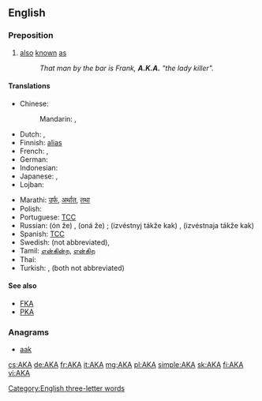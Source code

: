 {{also|aka|Aka|A.K.A.|åka|akā|āķa|a/k/a|Appendix:ISO 639-3 language codes}}
==English==

===Preposition===
{{en-prep}}

# [[also]] [[known]] [[as]]
#: ''That man by the bar is Frank, '''A.K.A.''' "the lady killer".''

====Translations====
{{trans-top|also known as}}
<!--Add ABBREVIATIONS here where these exist, rather than full forms-->
* Chinese:
*: Mandarin: {{t|cmn|別名|sc=Hani}}, {{t|cmn|别名|tr=biémíng|sc=Hani}}
* Dutch: {{t+|nl|oftewel}}, {{t+|nl|alias}}
* Finnish: [[alias]] <!-- no corresponding abbreviation -->
* French: {{t+|fr|alias}}, {{t+|fr|autrement dit}}
* German: {{t+|de|alias}}
* Indonesian: {{t-|id|juga dikenal sebagai}}
* Japanese: {{t|ja|またの名|tr=またのな, mata no na|sc=Jpan}}, {{t|ja|別名|tr=べつめい, betsumei, べつみょう, betsumyō|sc=Jpan}}
* Lojban: {{t-|jbo|no'u}}
{{trans-mid}}
* Marathi: [[उर्फ]], [[अर्थात]], [[तथा]]
* Polish: {{t-|pl|także znany jako|m}}
* Portuguese: [[TCC]] <!-- [[também conhecido como]], [[alias]] -->
* Russian: {{l/ru|он}} {{l/ru|же}} (ón že) {{m}}, {{l/ru|она}} {{l/ru|же}} (oná že) {{f}}; {{l/ru|известный}} {{l/ru|также}} {{l/ru|как}} (izvéstnyj tákže kak) {{m}}, {{l/ru|известный|известная}} {{l/ru|также}} {{l/ru|как}} (izvéstnaja tákže kak) {{f}}
* Spanish: [[TCC]] <!-- [[también conocido como]], [[alias]] -->
* Swedish: {{t+|sv|även}} {{t+|sv|känd}} {{t+|sv|som}} (not abbreviated), {{t+|sv|alias}}
* Tamil: [[என்கின்ற]], [[என்கிற]]
* Thai: {{t-|th|หรือที่รู้จักในชื่อ}}
* Turkish: {{t-|tr|diğer adıyla}}, {{t-|tr|nam-ı diğer}} (both not abbreviated)
{{trans-bottom}}

====See also====
* [[FKA]]
* [[PKA]]

===Anagrams===
* [[aak#English|aak]]

[[Category:English three-letter words]]

[[cs:AKA]]
[[de:AKA]]
[[fr:AKA]]
[[it:AKA]]
[[mg:AKA]]
[[pl:AKA]]
[[simple:AKA]]
[[sk:AKA]]
[[fi:AKA]]
[[vi:AKA]]